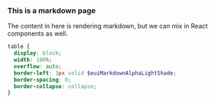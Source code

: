 ### This is a markdown page

The content in here is rendering markdown, but we can mix in React components as well.

```scss
table {
  display: block;
  width: 100%;
  overflow: auto;
  border-left: 1px solid $euiMarkdownAlphaLightShade;
  border-spacing: 0;
  border-collapse: collapse;
}
```
